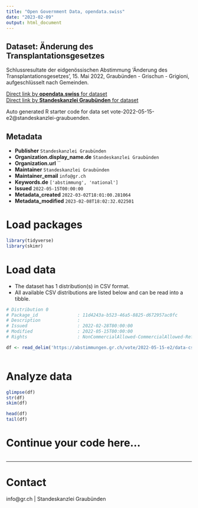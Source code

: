 ```yaml
---
title: "Open Government Data, opendata.swiss"
date: "2023-02-09"
output: html_document
---
```


## Dataset: Änderung des Transplantationsgesetzes

Schlussresultate der eidgenössischen Abstimmung 'Änderung des Transplantationsgesetzes', 15. Mai 2022, Graubünden - Grischun - Grigioni, aufgeschlüsselt nach Gemeinden.

[Direct link by **opendata.swiss** for dataset](https://opendata.swiss/de/dataset/anderung-des-transplantationsgesetzes)<br>
[Direct link by **Standeskanzlei Graubünden** for dataset](https://abstimmungen.gr.ch/vote/2022-05-15-e2/data)

Auto generated R starter code for data set vote-2022-05-15-e2@standeskanzlei-graubuenden.

## Metadata

- **Publisher** `Standeskanzlei Graubünden`
- **Organization.display_name.de** `Standeskanzlei Graubünden`
- **Organization.url** ``
- **Maintainer** `Standeskanzlei Graubünden`
- **Maintainer_email** `info@gr.ch`
- **Keywords.de** `['abstimmung', 'national']`
- **Issued** `2022-05-15T00:00:00`
- **Metadata_created** `2022-03-02T18:01:00.281064`
- **Metadata_modified** `2023-02-08T18:02:32.022501`


# Load packages

```r

library(tidyverse)
library(skimr)

```

# Load data

-   The dataset has 1 distribution(s) in CSV format.
-   All available CSV distributions are listed below and can be read into a tibble.

```r

# Distribution 0
# Package_id               : 11d4243a-b523-46a5-8825-d672957ac0fc
# Description              : 
# Issued                   : 2022-02-28T00:00:00
# Modified                 : 2022-05-15T00:00:00
# Rights                   : NonCommercialAllowed-CommercialAllowed-ReferenceRequired

df <- read_delim('https://abstimmungen.gr.ch/vote/2022-05-15-e2/data-csv')



```

# Analyze data

```r

glimpse(df)
str(df)
skim(df)

head(df)
tail(df)

```

# Continue your code here...

```r

```

------------------------------------------------------------------------

# Contact

info@gr.ch | Standeskanzlei Graubünden
